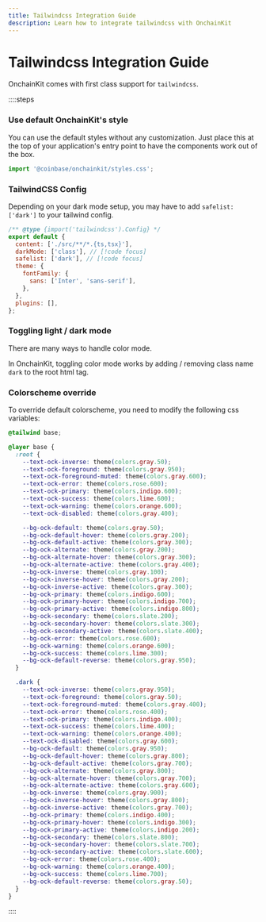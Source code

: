 ```yaml
---
title: Tailwindcss Integration Guide
description: Learn how to integrate tailwindcss with OnchainKit
---
```


# Tailwindcss Integration Guide

OnchainKit comes with first class support for `tailwindcss`.

::::steps

### Use default OnchainKit's style

You can use the default styles without any customization.
Just place this at the top of your application's entry point to have the components work out of the box.

```javascript
import '@coinbase/onchainkit/styles.css';
```

### TailwindCSS Config

Depending on your dark mode setup, you may have to add `safelist: ['dark']` to your tailwind config.

```javascript title="tailwind.config.js"
/** @type {import('tailwindcss').Config} */
export default {
  content: ['./src/**/*.{ts,tsx}'],
  darkMode: ['class'], // [!code focus]
  safelist: ['dark'], // [!code focus]
  theme: {
    fontFamily: {
      sans: ['Inter', 'sans-serif'],
    },
  },
  plugins: [],
};
```

### Toggling light / dark mode

There are many ways to handle color mode.

In OnchainKit, toggling color mode works by adding / removing class name `dark` to the root html tag.

### Colorscheme override

To override default colorscheme, you need to modify the following css variables:

```css
@tailwind base;

@layer base {
  :root {
    --text-ock-inverse: theme(colors.gray.50);
    --text-ock-foreground: theme(colors.gray.950);
    --text-ock-foreground-muted: theme(colors.gray.600);
    --text-ock-error: theme(colors.rose.600);
    --text-ock-primary: theme(colors.indigo.600);
    --text-ock-success: theme(colors.lime.600);
    --text-ock-warning: theme(colors.orange.600);
    --text-ock-disabled: theme(colors.gray.400);

    --bg-ock-default: theme(colors.gray.50);
    --bg-ock-default-hover: theme(colors.gray.200);
    --bg-ock-default-active: theme(colors.gray.300);
    --bg-ock-alternate: theme(colors.gray.200);
    --bg-ock-alternate-hover: theme(colors.gray.300);
    --bg-ock-alternate-active: theme(colors.gray.400);
    --bg-ock-inverse: theme(colors.gray.100);
    --bg-ock-inverse-hover: theme(colors.gray.200);
    --bg-ock-inverse-active: theme(colors.gray.300);
    --bg-ock-primary: theme(colors.indigo.600);
    --bg-ock-primary-hover: theme(colors.indigo.700);
    --bg-ock-primary-active: theme(colors.indigo.800);
    --bg-ock-secondary: theme(colors.slate.200);
    --bg-ock-secondary-hover: theme(colors.slate.300);
    --bg-ock-secondary-active: theme(colors.slate.400);
    --bg-ock-error: theme(colors.rose.600);
    --bg-ock-warning: theme(colors.orange.600);
    --bg-ock-success: theme(colors.lime.300);
    --bg-ock-default-reverse: theme(colors.gray.950);
  }

  .dark {
    --text-ock-inverse: theme(colors.gray.950);
    --text-ock-foreground: theme(colors.gray.50);
    --text-ock-foreground-muted: theme(colors.gray.400);
    --text-ock-error: theme(colors.rose.400);
    --text-ock-primary: theme(colors.indigo.400);
    --text-ock-success: theme(colors.lime.400);
    --text-ock-warning: theme(colors.orange.400);
    --text-ock-disabled: theme(colors.gray.600);
    --bg-ock-default: theme(colors.gray.950);
    --bg-ock-default-hover: theme(colors.gray.800);
    --bg-ock-default-active: theme(colors.gray.700);
    --bg-ock-alternate: theme(colors.gray.800);
    --bg-ock-alternate-hover: theme(colors.gray.700);
    --bg-ock-alternate-active: theme(colors.gray.600);
    --bg-ock-inverse: theme(colors.gray.900);
    --bg-ock-inverse-hover: theme(colors.gray.800);
    --bg-ock-inverse-active: theme(colors.gray.700);
    --bg-ock-primary: theme(colors.indigo.400);
    --bg-ock-primary-hover: theme(colors.indigo.300);
    --bg-ock-primary-active: theme(colors.indigo.200);
    --bg-ock-secondary: theme(colors.slate.800);
    --bg-ock-secondary-hover: theme(colors.slate.700);
    --bg-ock-secondary-active: theme(colors.slate.600);
    --bg-ock-error: theme(colors.rose.400);
    --bg-ock-warning: theme(colors.orange.400);
    --bg-ock-success: theme(colors.lime.700);
    --bg-ock-default-reverse: theme(colors.gray.50);
  }
}
```

::::

